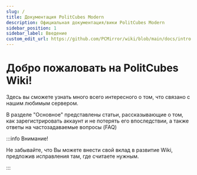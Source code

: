 ---
slug: /
title: Документация PolitCubes Modern
description: Официальная документация/вики PolitCubes Modern
sidebar_position: 1
sidebar_label: Введение
custom_edit_url: https://github.com/PCMirror/wiki/blob/main/docs/intro.mdx
---

# Добро пожаловать на PolitCubes Wiki! 


Здесь вы сможете узнать много всего интересного о том, что связано с нашим любимым сервером. 

В разделе "Основное" представлены статьи, рассказывающие о том, как зарегистрировать аккаунт и не потерять его впоследствии, а также ответы на частозадаваемые вопросы (FAQ)

:::info Внимание!

Не забывайте, что Вы можете внести свой вклад в развитие Wiki, предложив исправления там, где считаете нужным. 

:::
